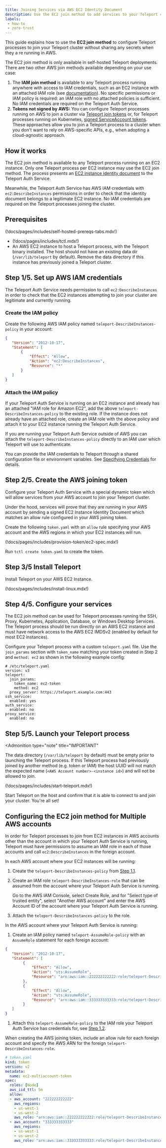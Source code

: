 ```yaml
---
title: Joining Services via AWS EC2 Identity Document
description: Use the EC2 join method to add services to your Teleport cluster on AWS
labels:
 - how-to
 - zero-trust
---
```


This guide explains how to use the **EC2 join method** to configure Teleport
processes to join your Teleport cluster without sharing any secrets when they a
re running in AWS.

The EC2 join method is only available in self-hosted Teleport deployments. There
are two other AWS join methods available depending on your use case:

1. The **IAM join method** is available to any Teleport process running anywhere
   with access to IAM credentials, such as an EC2 instance with an attached IAM
   role (see [documentation](aws-iam.mdx)). No specific permissions or IAM policy
   is required: an IAM role with no attached policies is sufficient. No IAM
   credentials are required on the Teleport Auth Service.
1. **Tokens not signed by AWS:** You can configure Teleport processes running on
   AWS to join a cluster via [Teleport join tokens](join-token.mdx) or, for
   Teleport processes running on Kubernetes, [signed ServiceAccount
   tokens](kubernetes.mdx). These approaches allow you to join a Teleport
   process to a cluster when you don't want to rely on AWS-specific APIs, e.g.,
   when adopting a cloud-agnostic approach.

## How it works

The EC2 join method is available to any Teleport process running on an EC2
instance. Only one Teleport process per EC2 instance may use the EC2 join
method. The process presents an [EC2 instance identity
document](https://docs.aws.amazon.com/AWSEC2/latest/UserGuide/instance-identity-documents.html)
to the Teleport Auth Service. 

Meanwhile, the Teleport Auth Service has AWS IAM credentials with
`ec2:DescribeInstances` permissions in order to check that the identity document
belongs to a legitimate EC2 instance. No IAM credentials are required on the
Teleport processes joining the cluster.

## Prerequisites

(!docs/pages/includes/self-hosted-prereqs-tabs.mdx!)

- (!docs/pages/includes/tctl.mdx!)
- An AWS EC2 instance to host a Teleport process, with the Teleport binary
  installed. The host should not have an existing data dir (`/var/lib/teleport`
  by default). Remove the data directory if this instance has previously joined
  a Teleport cluster.

## Step 1/5. Set up AWS IAM credentials

The Teleport Auth Service needs permission to call `ec2:DescribeInstances` in order to check
that the EC2 instances attempting to join your cluster are legitimate and
currently running.

### Create the IAM policy

Create the following AWS IAM policy named `teleport-DescribeInstances-policy` in
your account:

```json
{
   "Version": "2012-10-17",
   "Statement": [
	   {
		   "Effect": "Allow",
		   "Action": "ec2:DescribeInstances",
		   "Resource": "*"
	   }
   ]
}
```

### Attach the IAM policy

If your Teleport Auth Service is running on an EC2 instance and already has an
attached "IAM role for Amazon EC2", add the above
`teleport-DescribeInstances-policy` to the existing role. If the instance
does not already have an attached role, create an IAM role with the above
policy and attach it to your EC2 instance running the Teleport Auth Service.

If you are running your Teleport Auth Service outside of AWS you can attach
the `teleport-DescribeInstances-policy` directly to an IAM user which
Teleport will use to authenticate.

You can provide the IAM credentials to Teleport through a shared configuration
file or environment variables. See
[Specifying Credentials](https://aws.github.io/aws-sdk-go-v2/docs/configuring-sdk/#specifying-credentials)
for details.

## Step 2/5. Create the AWS joining token

Configure your Teleport Auth Service with a special dynamic token which will
allow services from your AWS account to join your Teleport cluster.

Under the hood, services will prove that they are running in your AWS account by
sending a signed EC2 Instance Identity Document which matches an allow rule
configured in your AWS joining token.

Create the following `token.yaml` with an `allow` rule specifying your AWS
account and the AWS regions in which your EC2 instances will run.

(!docs/pages/includes/provision-token/ec2-spec.mdx!)

Run `tctl create token.yaml` to create the token.

## Step 3/5 Install Teleport

Install Teleport on your AWS EC2 Instance.

(!docs/pages/includes/install-linux.mdx!)

## Step 4/5. Configure your services

The EC2 join method can be used for Teleport processes running the SSH, Proxy,
Kubernetes, Application, Database, or Windows Desktop Services. The Teleport
process should be run directly on an AWS EC2 instance and must have network
access to the AWS EC2 IMDSv2 (enabled by default for most EC2 instances).

Configure your Teleport process with a custom `teleport.yaml` file. Use the
`join_params` section with `token_name` matching your token created in Step 2
and `method: ec2` as shown in the following example config:

```
# /etc/teleport.yaml
version: v3
teleport:
  join_params:
    token_name: ec2-token
    method: ec2
  proxy_server: https://teleport.example.com:443
ssh_service:
  enabled: yes
auth_service:
  enabled: no
proxy_service:
  enabled: no
```

## Step 5/5. Launch your Teleport process

<Admonition
  type="note"
  title="IMPORTANT"
>

  The data directory (`/var/lib/teleport` by default) must be empty prior to
  launching the Teleport process. If this Teleport process had previously joined
  by another method (e.g.  token or IAM) the host UUID will not match the
  expected name (`<AWS Account number>-<instance id>`) and will not be allowed
  to join.

</Admonition>

(!docs/pages/includes/start-teleport.mdx!)

Start Teleport on the host and confirm that it is able to connect to and join
your cluster. You're all set!

## Configuring the EC2 join method for Multiple AWS accounts

In order for Teleport processes to join from EC2 instances in AWS accounts other
than the account in which your Teleport Auth Service is running, Teleport must
have permissions to assume an IAM role in each of those accounts and call
`ec2:DescribeInstances` in the foreign account.

In each AWS account where your EC2 instances will be running:

1. Create the `teleport-DescribeInstances-policy` from [Step 1.1](#create-the-iam-policy).

1. Create an IAM role `teleport-DescribeInstances-role` that can be assumed from
   the account where your Teleport Auth Service is running.

   Go to the AWS IAM Console, select Create Role, and for "Select type of
   trusted entity", select "Another AWS account" and enter the AWS Account ID of
   the account where your Teleport Auth Service is running.

1. Attach the `teleport-DescribeInstances-policy` to the role.

In the AWS account where your Teleport Auth Service is running:

1. Create an IAM policy named `teleport-AssumeRole-policy` with an `AssumeRole`
   statement for each foreign account:

```json
{
   "Version": "2012-10-17",
   "Statement": [
        {
            "Effect": "Allow",
            "Action": "sts:AssumeRole",
            "Resource": "arn:aws:iam::222222222222:role/teleport-DescribeInstances-role"
        },
        {
            "Effect": "Allow",
            "Action": "sts:AssumeRole",
            "Resource": "arn:aws:iam::333333333333:role/teleport-DescribeInstances-role"
        }
   ]
}
```

1. Attach this `teleport-AssumeRole-policy` to the IAM role your Teleport Auth
   Service has credentials for, see [Step 1.2](#attach-the-iam-policy).

When creating the AWS joining token, include an allow rule for each foreign
account and specify the AWS ARN for the foreign
`teleport-DescribeInstances-role`.

```yaml
# token.yaml
kind: token
version: v2
metadata:
  name: ec2-multiaccount-token
spec:
  roles: [Node]
  aws_iid_ttl: 5m
  allow:
  - aws_account: "222222222222"
    aws_regions:
    - us-west-1
    - us-west-2
    aws_role: "arn:aws:iam::222222222222:role/teleport-DescribeInstances-role"
  - aws_account: "333333333333"
    aws_regions:
    - us-west-1
    - us-west-2
    aws_role: "arn:aws:iam::333333333333:role/teleport-DescribeInstances-role"
```
